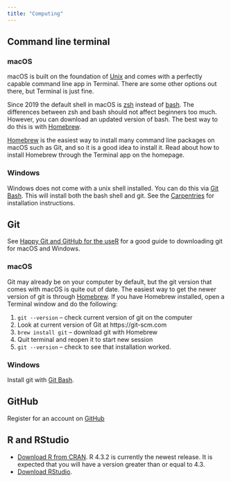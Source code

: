 ```yaml
---
title: "Computing"
---
```



## Command line terminal

### macOS
macOS is built on the foundation of [Unix](https://en.wikipedia.org/wiki/Unix) and comes with a perfectly capable command line app in Terminal. There are some other options out there, but Terminal is just fine.

Since 2019 the default shell in macOS is [zsh](https://en.wikipedia.org/wiki/Z_shell) instead of [bash](https://www.gnu.org/software/bash/). The differences between zsh and bash should not affect beginners too much. However, you can download an updated version of bash. The best way to do this is with [Homebrew](https://brew.sh).

[Homebrew](https://brew.sh) is the easiest way to install many command line packages on macOS such as Git, and so it is a good idea to install it. Read about how to install Homebrew through the Terminal app on the homepage.

### Windows
Windows does not come with a unix shell installed. You can do this via [Git Bash](https://gitforwindows.org). This will install both the bash shell and git. See the [Carpentries](https://carpentries.github.io/workshop-template/install_instructions/#the-bash-shell) for installation instructions.

## Git
See [Happy Git and GitHub for the useR](https://happygitwithr.com/install-git) for a good guide to downloading git for macOS and Windows.

### macOS
Git may already be on your computer by default, but the git version that comes with macOS is quite out of date. The easiest way to get the newer version of git is through [Homebrew](https://brew.sh). If you have Homebrew installed, open a Terminal window and do the following:

1. `git --version` – check current version of git on the computer
2. Look at current version of Git at https://git-scm.com
3. `brew install git` – download git with Homebrew
4. Quit terminal and reopen it to start new session
5. `‌git --version` – check to see that installation worked.

### Windows
Install git with [Git Bash](https://gitforwindows.org).

## GitHub
Register for an account on [GitHub](https://github.com)

## R and RStudio
- [Download R from CRAN](https://cloud.r-project.org). R 4.3.2 is currently the newest release. It is expected that you will have a version greater than or equal to 4.3.
- [Download RStudio](https://posit.co/download/rstudio-desktop/).
